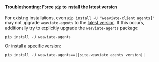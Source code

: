 
#### Troubleshooting: Force `pip` to install the latest version

For existing installations, even `pip install -U "weaviate-client[agents]"` may not upgrade `weaviate-agents` to the [latest version](https://pypi.org/project/weaviate-agents/). If this occurs, additionally try to explicitly upgrade the `weaviate-agents` package:

<Tabs groupId="languages">
<TabItem value="py_agents" label="Python">

```shell
pip install -U weaviate-agents
```

Or install a [specific version](https://github.com/weaviate/weaviate-agents-python-client/tags):

```shell
pip install -U weaviate-agents==||site.weaviate_agents_version||
```

</TabItem>
</Tabs>
